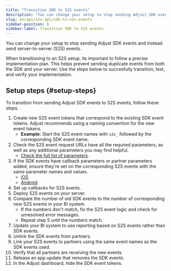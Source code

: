 ```yaml
---
title: "Transition SDK to S2S events"
description: "You can change your setup to stop sending Adjust SDK events and instead send server-to-server (S2S) events."
slug: en/api/s2s-api/sdk-to-s2s-events
sidebar-position: 6
sidebar-label: Transition SDK to S2S events
---
```


You can change your setup to stop sending Adjust SDK events and instead send server-to-server (S2S) events.

When transitioning to an S2S setup, its important to follow a precise implementation plan. This helps prevent sending duplicate events from both the SDK and your server. Use the steps below to succesfully transition, test, and verify your implementation.

## Setup steps {#setup-steps}

To transition from sending Adjust SDK events to S2S events, follow these steps.

1. Create new S2S event tokens that correspond to the existing SDK event tokens. Adjust recommends using a naming convention for the new event tokens.
   -  **Example:** Start the S2S event names with `s2s_` followed by the corresponding SDK event name.
2. Check the S2S event request URLs have all the required parameters, as well as any additional parameters you may find helpful.
   -  [Check the full list of parameters](https://help.adjust.com/en/article/server-to-server-events#required-parameters).
3. If the SDK events have callback parameters or partner parameters added, ensure they're set on the corresponding S2S events with the same parameter names and values.
   -  [iOS](/en/sdk/ios/features/events#add-callback-parameters)
   -  [Android](/en/sdk/android/features/events#add-callback-parameters)
4. Set up callbacks for S2S events.
5. Deploy S2S events on your server.
6. Compare the number of old SDK events to the number of corresponding new S2S events in your BI system.
   -  If the numbers don't match, fix the S2S event logic and check for unresolved error messages.
   -  Repeat step 5 until the numbers match.
7. Update your BI system to use reporting based on S2S events rather than SDK events.
8. Unlink the SDK events from partners.
9. Link your S2S events to partners using the same event names as the SDK events used.
10.   Verify that all partners are receiving the new events.
11.   Release an app update that removes the SDK events.
12.   In the Adjust dashboard, hide the SDK event tokens.
